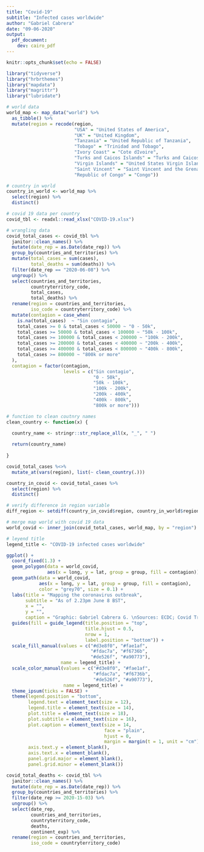 ```yaml
---
title: "Covid-19"
subtitle: "Infected cases worldwide"
author: "Gabriel Cabrera"
date: "09-06-2020"
output: 
  pdf_document:
    dev: cairo_pdf
---
```


```r
knitr::opts_chunk$set(echo = FALSE)
```

```r
library("tidyverse")
library("hrbrthemes")
library("mapdata")
library("magrittr")
library("lubridate")
```

```r
# world data 
world_map <- map_data("world") %>% 
  as_tibble() %>% 
  mutate(region = recode(region, 
                         "USA" = "United States of America",
                         "UK" = "United Kingdom",
                         "Tanzania" = "United Republic of Tanzania",
                         "Tobago" = "Trinidad and Tobago",
                         "Ivory Coast" = "Cote dIvoire",
                         "Turks and Caicos Islands" = "Turks and Caicos islands",
                         "Virgin Islands" = "United States Virgin Islands",
                         "Saint Vincent" = "Saint Vincent and the Grenadines",
                         "Republic of Congo" = "Congo"))
```

```r
# country in world 
country_in_world <- world_map %>% 
  select(region) %>% 
  distinct()
```

```r
# covid 19 data per country
covid_tbl <- readxl::read_xlsx("COVID-19.xlsx")
```

```r
# wrangling data
covid_total_cases <- covid_tbl %>%
  janitor::clean_names() %>% 
  mutate(date_rep = as.Date(date_rep)) %>% 
  group_by(countries_and_territories) %>% 
  mutate(total_cases = sum(cases),
         total_deaths = sum(deaths)) %>% 
  filter(date_rep == "2020-06-08") %>% 
  ungroup() %>% 
  select(countries_and_territories, 
         countryterritory_code, 
         total_cases, 
         total_deaths) %>% 
  rename(region = countries_and_territories,
         iso_code = countryterritory_code) %>% 
  mutate(contagion = case_when(
    is.na(total_cases)  ~ "Sin contagio",
    total_cases >= 0 & total_cases < 50000 ~ "0 - 50k",
    total_cases >= 50000 & total_cases < 100000 ~ "50k - 100k",
    total_cases >= 100000 & total_cases < 200000 ~ "100k - 200k",
    total_cases >= 200000 & total_cases < 400000 ~ "200k - 400k",
    total_cases >= 400000 & total_cases < 800000 ~ "400k - 800k",
    total_cases >= 800000 ~ "800k or more"
  ),
  contagion = factor(contagion, 
                     levels = c("Sin contagio",
                                "0 - 50k", 
                                "50k - 100k", 
                                "100k - 200k", 
                                "200k - 400k",
                                "400k - 800k",
                                "800k or more")))
```

```r
# function to clean coutnry names 
clean_country <- function(x) {
  
  country_name <- stringr::str_replace_all(x, "_", " ")

  return(country_name)
  
}
```

```r
covid_total_cases %<>%
  mutate_at(vars(region), list(~ clean_country(.)))
```

```r
country_in_covid <- covid_total_cases %>% 
  select(region) %>% 
  distinct()
```

```r
# verify difference in region variable 
diff_region <- setdiff(country_in_covid$region, country_in_world$region)
```

```r
# merge map world with covid 19 data
world_covid <- inner_join(covid_total_cases, world_map, by = "region")
```

```r
# leyend title
legend_title <- "COVID-19 infected cases worldwide"
```

```r
ggplot() + 
  coord_fixed(1.3) +
  geom_polygon(data = world_covid,
               aes(x = long, y = lat, group = group, fill = contagion)) +
  geom_path(data = world_covid, 
            aes(x = long, y = lat, group = group, fill = contagion),
            color = "grey70", size = 0.1) +
  labs(title = "Mapping the coronavirus outbreak",
       subtitle = "As of 2.23pm June 8 BST",
       x = "",
       y = "",
       caption = "Graphic: Gabriel Cabrera G. \nSources: ECDC; Covid Tracking Project \n@GaboC_g") +
  guides(fill = guide_legend(title.position = "top", 
                             title.hjust = 0.5, 
                             nrow = 1,
                             label.position = "bottom")) + 
  scale_fill_manual(values = c("#d3e8f0", "#fae1af", 
                               "#fdac7a", "#f6736b", 
                               "#de526f", "#a90773"),
                    name = legend_title) +
  scale_color_manual(values = c("#d3e8f0", "#fae1af", 
                                "#fdac7a", "#f6736b", 
                                "#de526f", "#a90773"),
                     name = legend_title) +
  theme_ipsum(ticks = FALSE) +
  theme(legend.position = "bottom",
        legend.text = element_text(size = 12),
        legend.title = element_text(size = 14),
        plot.title = element_text(size = 18),
        plot.subtitle = element_text(size = 16),
        plot.caption = element_text(size = 14,
                                    face = "plain",
                                    hjust = 0,
                                    margin = margin(t = 1, unit = "cm")),
        axis.text.y = element_blank(),
        axis.text.x = element_blank(),
        panel.grid.major = element_blank(), 
        panel.grid.minor = element_blank())
```

```r
covid_total_deaths <- covid_tbl %>% 
  janitor::clean_names() %>% 
  mutate(date_rep = as.Date(date_rep)) %>% 
  group_by(countries_and_territories) %>% 
  filter(date_rep >= 2020-15-03) %>% 
  ungroup() %>% 
  select(date_rep,
         countries_and_territories, 
         countryterritory_code, 
         deaths,
         continent_exp) %>% 
  rename(region = countries_and_territories,
         iso_code = countryterritory_code)
```

